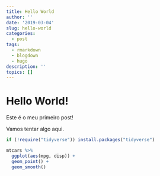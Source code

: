 ```yaml
---
title: Hello World
author: ''
date: '2019-03-04'
slug: hello-world
categories:
  - post
tags:
  - rmarkdown
  - blogdown
  - hugo
description: ''
topics: []
---
```


# Hello World!

Este é o meu primeiro post!

Vamos tentar algo aqui.

```r
if (!require("tidyverse")) install.packages("tidyverse")

mtcars %>% 
  ggplot(aes(mpg, disp)) +
  geom_point() +
  geom_smooth()
```


